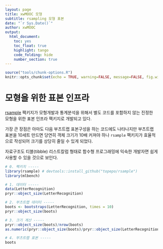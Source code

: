 ```yaml
---
layout: page
title: xwMOOC 모형
subtitle: rsampling 모형 표본
date: "`r Sys.Date()`"
author: xwMOOC
output:
  html_document: 
    toc: yes
    toc_float: true
    highlight: tango
    code_folding: hide
    number_section: true
---
```


``` r
source("tools/chunk-options.R")
knitr::opts_chunk$set(echo = TRUE, warning=FALSE, message=FALSE, fig.width=12)


```


# 모형을 위한 표본 인프라 {#rsampling-infra-for-model}

[rsample](https://topepo.github.io/rsample/) 팩키지가 모형개발과 통계분석을 위해서 별도 코드를 포함하지 않는 
진정한 모형을 위한 표본 인프라 팩키지로 개발되고 있다.

가장 큰 장점은 아마도 다음 부츠트랩 표본구성을 하는 코드에도 나타나지만 부츠트랩 표본을 10세트 만드면 
당연히 객체 크기가 10배 커져야 하나 `rsample` 팩키지가 효율적으로 작성되어 
크기를 상당히 줄일 수 있게 되었다.

자료구조도 티블(tibble) 리스트칼럼 형태로 함수형 프로그래밍에 익숙한 개발자면 쉽게 사용할 수 있을 것으로 보인다.

``` r
# 0. 팩키지 -----
library(rsample) # devtools::install_github("topepo/rsample")
library(mlbench)

# 1. 데이터 -----
data(LetterRecognition)
pryr::object_size(LetterRecognition)

# 2. 부츠트랩 데이터 -----
boots <- bootstraps(LetterRecognition, times = 10)
pryr::object_size(boots)

# 3. 크기 계산 -----
pryr::object_size(boots)/nrow(boots)
as.numeric(pryr::object_size(boots)/pryr::object_size(LetterRecognition))

# 4. 부츠트랩 표본 -----
boots
```

